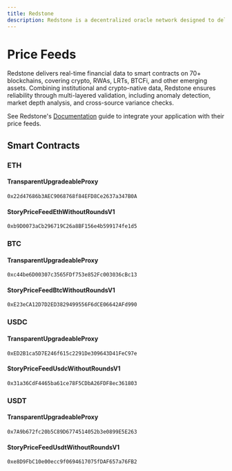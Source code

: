 ```yaml
---
title: Redstone
description: Redstone is a decentralized oracle network designed to deliver customizable data feeds for smart contracts and DeFi protocols. It uses a unique off-chain data delivery model where data is signed and bundled off-chain, then submitted on-chain only when needed.
---
```


# Price Feeds

Redstone delivers real-time financial data to smart contracts on 70+ blockchains, covering crypto, RWAs, LRTs, BTCFi, and other emerging assets. Combining institutional and crypto-native data, Redstone ensures reliability through multi-layered validation, including anomaly detection, market depth analysis, and cross-source variance checks.

See Redstone's [Documentation](https://docs.redstone.finance/docs/introduction) guide to integrate your application with their price feeds.

## Smart Contracts

### ETH

#### TransparentUpgradeableProxy

```
0x22d47686b3AEC9068768f84EFD8Ce2637a347B0A
```

#### StoryPriceFeedEthWithoutRoundsV1

```
0xb9D0073aCb296719C26a8BF156e4b599174fe1d5
```

### BTC

#### TransparentUpgradeableProxy

```
0xc44be6D00307c3565FDf753e852Fc003036cBc13
```

#### StoryPriceFeedBtcWithoutRoundsV1

```
0xE23eCA12D7D2ED3829499556F6dCE06642AFd990
```

### USDC

#### TransparentUpgradeableProxy

```
0xED2B1ca5D7E246f615c2291De309643D41FeC97e
```

#### StoryPriceFeedUsdcWithoutRoundsV1

```
0x31a36CdF4465ba61ce78F5CDbA26FDF8ec361803
```

### USDT

#### TransparentUpgradeableProxy

```
0x7A9b672fc20b5C89D6774514052b3e0899E5E263
```

#### StoryPriceFeedUsdtWithoutRoundsV1

```
0xe8D9FbC10e00ecc9f0694617075fDAF657a76FB2
```

